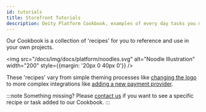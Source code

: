```yaml
---
id: tutorials
title: Storefront Tutorials
description: Deity Platform Cookbook, examples of every day tasks you might need to do when building your app
---
```


Our Cookbook is a collection of 'recipes' for you to reference and use in your own projects.

<img src="/docs/img/docs/platform/noodles.svg" alt="Noodle Illustration" width="200" style={{margin: '20px 0 40px 0'}} />

These 'recipes' vary from simple theming processes like [changing the logo](client/change-logo) to more complex integrations like [adding a new payment provider](integrations/braintree).


:::note Something missing?
Please [contact us](https://deity.com/contact) if you want to see a specific recipe or task added to our Cookbook.
:::
